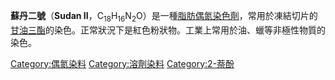 {{chembox
| verifiedrevid = 401066950
| ImageFile = Sudan II.svg
| ImageSize = 250px
| IUPACName = 1-(2,4-dimethylphenyl) azonapthalen-2-ol
| OtherNames = 
Solvent Orange 7、C.I. Solvent Orange 7、C.I. 12140
|Section1 = {{Chembox Identifiers
| CASNo = 3118-97-6
| CASNo_Ref = {{cascite|changed|??}}
|  ChemSpiderID_Ref  = {{chemspidercite|correct|chemspider}}|  ChemSpiderID  =  13621577
|  InChI  =  1/C18H16N2O/c1-12-7-9-16(13(2)11-12)19-20-18-15-6-4-3-5-14(15)8-10-17(18)21/h3-11,21H,1-2H3/b20-19+
|  InChIKey  =  JBTHDAVBDKKSRW-FMQUCBEEBZ
|  StdInChI_Ref  = {{stdinchicite|correct|chemspider}}|  StdInChI  =  1S/C18H16N2O/c1-12-7-9-16(13(2)11-12)19-20-18-15-6-4-3-5-14(15)8-10-17(18)21/h3-11,21H,1-2H3/b20-19+
|  StdInChIKey_Ref  = {{stdinchicite|correct|chemspider}}|  StdInChIKey  =  JBTHDAVBDKKSRW-FMQUCBEESA-N
|  PubChem  = 
|  KEGG_Ref  = {{keggcite|correct|kegg}}|  KEGG  =  C19526
|  SMILES  =  Cc3ccc(/N=N/c1c2ccccc2ccc1O)c(C)c3

}}
| Section2 = {{Chembox Properties
| Formula =
| MolarMass =
| Appearance =
| Density =
| MeltingPt = 156–158 °C
| BoilingPt =
| Solubility = }}
| Section3 = {{Chembox Hazards
| MainHazards =
| FlashPt =
| Autoignition = }}
}}

'''蘇丹二號'''（'''Sudan II'''，C<sub>18</sub>H<sub>16</sub>N<sub>2</sub>O）是一種[[脂肪染色劑|脂肪]][[偶氮染色劑|偶氮染色劑]]，常用於凍結切片的[[甘油三酯|甘油三酯]]的染色。正常狀況下是紅色粉狀物。工業上常用於油、蠟等非極性物質的染色。

{{生物染色劑}}

[[Category:偶氮染料|Category:偶氮染料]]
[[Category:溶劑染料|Category:溶劑染料]]
[[Category:2-萘酚|Category:2-萘酚]]